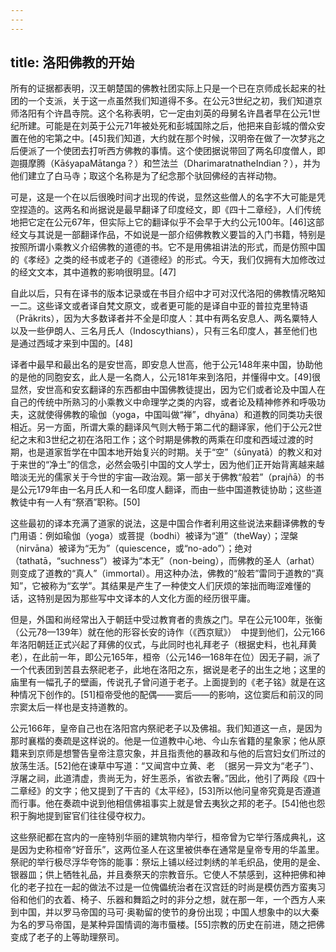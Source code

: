 ```yaml
---
---
---
```

title: 洛阳佛教的开始
---



所有的证据都表明，汉王朝楚国的佛教社团实际上只是一个已在京师成长起来的社团的一个支派，关于这一点虽然我们知道得不多。在公元3世纪之初，我们知道京师洛阳有个许昌寺院。这个名称表明，它一定由刘英的母舅名许昌者早在公元1世纪所建。可能是在刘英于公元71年被处死和彭城国除之后，他把来自彭城的僧众安置在他的宅第之中。[45]我们知道，大约就在那个时候，汉明帝在做了一次梦兆之后便派了一个使团去打听西方佛教的事情。这个使团据说带回了两名印度僧人，即迦摄摩腾（KāśyapaMātanga？）和竺法兰（DharimaratnatheIndian？），并为他们建立了白马寺；取这个名称是为了纪念那个驮回佛经的吉祥动物。

可是，这是一个在以后很晚时间才出现的传说，显然这些僧人的名字不大可能是凭空捏造的。这两名和尚据说是最早翻译了印度经文，即《四十二章经》，人们传统地把它定在公元67年，但实际上它的翻译似乎不会早于大约公元100年。[46]这部经文与其说是一部翻译作品，不如说是一部介绍佛教教义要旨的入门书籍，特别是按照所谓小乘教义介绍佛教的道德的书。它不是用佛祖讲法的形式，而是仿照中国的《孝经》之类的经书或老子的《道德经》的形式。今天，我们仅拥有大加修改过的经文文本，其中道教的影响很明显。[47]

自此以后，只有在译书的版本记录或在书目介绍中才可对汉代洛阳的佛教情况略知一二。这些译文或者译自梵文原文，或者更可能的是译自中亚的普拉克里特语（Prākrits），因为大多数译者并不全是印度人：其中有两名安息人、两名粟特人以及一些伊朗人、三名月氏人（Indoscythians），只有三名印度人，甚至他们也是通过西域才来到中国的。[48]

译者中最早和最出名的是安世高，即安息人世高，他于公元148年来中国，协助他的是他的同胞安玄，此人是一名商人，公元181年来到洛阳，并懂得中文。[49]很显然，安世高和安玄翻译的东西都由中国佛教徒提出，因为它们或者论及中国人在自己的传统中所熟习的小乘教义中命理学之类的内容，或者论及精神修养和呼吸功夫，这就使得佛教的瑜伽（yoga，中国叫做“禅”，dhyāna）和道教的同类功夫很相近。另一方面，所谓大乘的翻译风气则大畅于第二代的翻译家，他们于公元2世纪之末和3世纪之初在洛阳工作；这个时期是佛教的两乘在印度和西域过渡的时期，也是道家哲学在中国本地开始复兴的时期。关于“空”（śūnyatā）的教义和对于来世的“净土”的信念，必然会吸引中国的文人学士，因为他们正开始背离越来越暗淡无光的儒家关于今世的宇宙—政治观。第一部关于佛教“般若”（prajñā）的书是公元179年由一名月氏人和一名印度人翻译，而由一些中国道教徒协助；这些道教徒中有一人有“祭酒”职称。[50]

这些最初的译本充满了道家的说法，这是中国合作者利用这些说法来翻译佛教的专门用语：例如瑜伽（yoga）或菩提（bodhi）被译为“道”（theWay）；涅槃（nirvāna）被译为“无为”（quiescence，或“no-ado”）；绝对（tathatā，“suchness”）被译为“本无”（non-being），而佛教的圣人（arhat）则变成了道教的“真人”（immortal）。用这种办法，佛教的“般若”雷同于道教的“真知”，它被称为“玄学”。其结果是产生了一种使文人们厌烦的笨拙而晦涩难懂的话，这特别是因为那些写中文译本的人文化方面的经历很平庸。

但是，外国和尚经常出入于朝廷中受过教育者的贵族之门。早在公元100年，张衡（公元78—139年）就在他的形容长安的诗作（《西京赋》）　中提到他们，公元166年洛阳朝廷正式兴起了拜佛的仪式，与此同时也礼拜老子（根据史料，也礼拜黄老），在此前一年，即公元165年，桓帝（公元146—168年在位）因无子嗣，派了一个代表团到苦县去祭祀老子，此地在洛阳之东，据说是老子的出生之地；这里的庙里有一幅孔子的壁画，传说孔子曾问道于老子。上面提到的《老子铭》就是在这种情况下创作的。[51]桓帝受他的配偶——窦后——的影响，这位窦后和前汉的同宗窦太后一样也是支持道教的。

公元166年，皇帝自己也在洛阳宫内祭祀老子以及佛祖。我们知道这一点，是因为那时襄楷的奏疏是这样说的。他是一位道教中心地、今山东省籍的星象家；他从原籍来到京师是想警告皇帝注意灾象，并且指责他的暴政和与他的后宫妇女们所过的放荡生活。[52]他在谏草中写道：“又闻宫中立黄、老　〔据另一异文为“老子”〕、浮屠之祠，此道清虚，贵尚无为，好生恶杀，省欲去奢。”因此，他引了两段《四十二章经》的文字；他又提到了干吉的《太平经》，[53]所以他问皇帝究竟是否遵道而行事。他在奏疏中说到他相信佛祖事实上就是曾去夷狄之邦的老子。[54]他也怨积于胸地提到宦官们往往侵夺权力。

这些祭祀都在宫内的一座特别华丽的建筑物内举行，桓帝曾为它举行落成典礼，这是因为史称桓帝“好音乐”，这两位圣人在这里被供奉在通常是皇帝专用的华盖里。祭祀的举行极尽浮华夸饰的能事：祭坛上铺以经过刺绣的羊毛织品，使用的是金、银器皿；供上牺牲礼品，并且奏祭天的宗教音乐。它使人不禁感到，这种把佛和神化的老子拉在一起的做法不过是一位傀儡统治者在汉宫廷的时尚是模仿西方蛮夷习俗和他们的衣着、椅子、乐器和舞蹈之时的非分之想，就在那一年，一个西方人来到中国，并以罗马帝国的马可·奥勒留的使节的身份出现；中国人想象中的以大秦为名的罗马帝国，是某种异国情调的海市蜃楼。[55]宗教的历史在前进，随之把佛变成了老子的上等助理祭司。